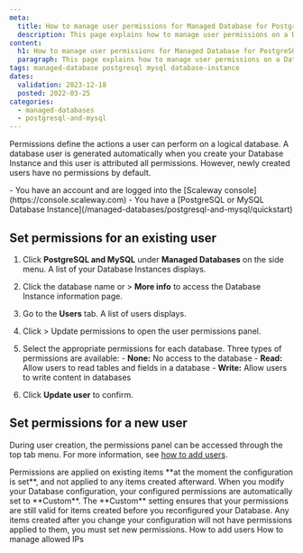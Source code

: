 ```yaml
---
meta:
  title: How to manage user permissions for Managed Database for PostgreSQL and MySQL
  description: This page explains how to manage user permissions on a Database
content:
  h1: How to manage user permissions for Managed Database for PostgreSQL and MySQL
  paragraph: This page explains how to manage user permissions on a Database Instance
tags: managed-database postgresql mysql database-instance
dates:
  validation: 2023-12-18
  posted: 2022-03-25
categories:
  - managed-databases
  - postgresql-and-mysql
---
```


Permissions define the actions a user can perform on a logical database. A database user is generated automatically when you create your Database Instance and this user is attributed all permissions. 
However, newly created users have no permissions by default.

<Macro id="requirements" />
 
<Message type="requirement">
  - You have an account and are logged into the [Scaleway console](https://console.scaleway.com)
  - You have a [PostgreSQL or MySQL Database Instance](/managed-databases/postgresql-and-mysql/quickstart)
</Message>

## Set permissions for an existing user

1. Click **PostgreSQL and MySQL** under **Managed Databases** on the side menu. A list of your Database Instances displays.
2. Click the database name or <Icon name="more" /> > **More info** to access the Database Instance information page.
3. Go to the **Users** tab. A list of users displays.
4. Click <Icon name="more" /> > Update permissions to open the user permissions panel.
5. Select the appropriate permissions for each database.
    <Message type="note">
      Three types of permissions are available:
        - **None:** No access to the database
        - **Read:** Allow users to read tables and fields in a database
        - **Write:** Allow users to write content in databases

    </Message>
6. Click **Update user** to confirm. 

## Set permissions for a new user

During user creation, the permissions panel can be accessed through the top tab menu. 
For more information, see [how to add users](/managed-databases/postgresql-and-mysql/how-to/add-users).

<Message type="note">
  Permissions are applied on existing items **at the moment the configuration is set**, and not applied to any items created afterward. 
  When you modify your Database configuration, your configured permissions are automatically set to **Custom**. The **Custom** setting ensures that your permissions are still valid for items created before you reconfigured your Database. 
  Any items created after you change your configuration will not have permissions applied to them, you must set new permissions.
</Message>


<Navigation title="See also">
  <PreviousButton to="/managed-databases/postgresql-and-mysql/how-to/add-users/">How to add users</PreviousButton>
  <NextButton to="/managed-databases/postgresql-and-mysql/how-to/manage-allowed-ip-addresses/">How to manage allowed IPs</NextButton>
</Navigation>
